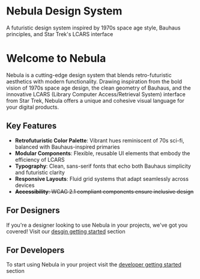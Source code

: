 

<Meta title="Introduction"/>

# Nebula Design System
A futuristic design system inspired by 1970s space age style, Bauhaus principles, and Star Trek's LCARS interface

# Welcome to Nebula

Nebula is a cutting-edge design system that blends retro-futuristic aesthetics with modern functionality. Drawing inspiration from the bold vision of 1970s space age design, the clean geometry of Bauhaus, and the innovative LCARS (Library Computer Access/Retrieval System) interface from Star Trek, Nebula offers a unique and cohesive visual language for your digital products.

## Key Features

- **Retrofuturistic Color Palette**: Vibrant hues reminiscent of 70s sci-fi, balanced with Bauhaus-inspired primaries
- **Modular Components**: Flexible, reusable UI elements that embody the efficiency of LCARS
- **Typography**: Clean, sans-serif fonts that echo both Bauhaus simplicity and futuristic clarity
- **Responsive Layouts**: Fluid grid systems that adapt seamlessly across devices
- <strike>**Accessibility**: WCAG 2.1 compliant components ensure inclusive design</strike>

## For Designers

If you're a designer looking to use Nebula in your projects, we've got you covered! Visit our [desgin getting started](/docs/getting-started-designer--docs) section

## For Developers

To start using Nebula in your project visit the [developer getting started](docs/getting-started-developer--docs) section
